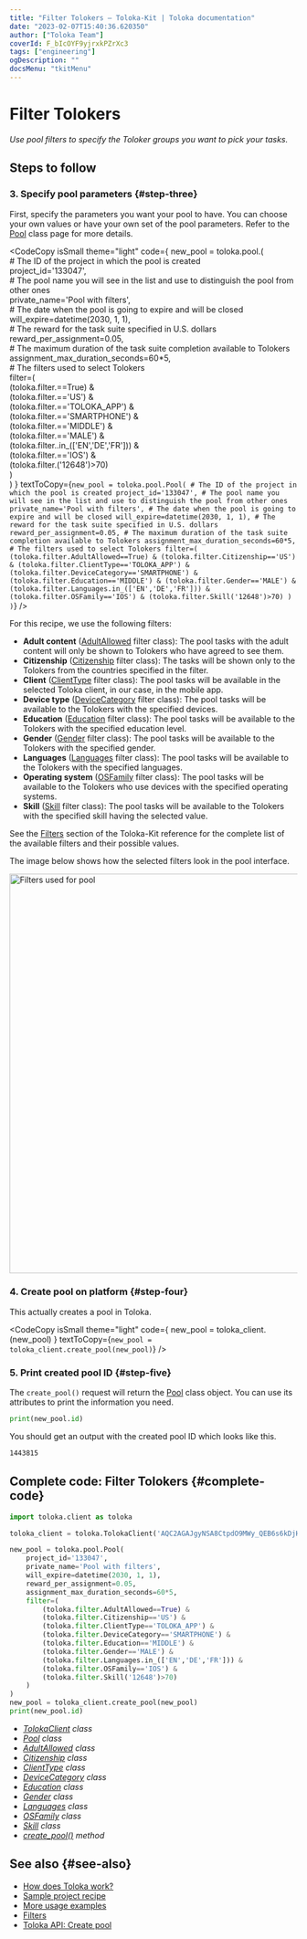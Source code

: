 ```yaml
---
title: "Filter Tolokers — Toloka-Kit | Toloka documentation"
date: "2023-02-07T15:40:36.620350"
author: ["Toloka Team"]
coverId: F_bIcOYF9yjrxkPZrXc3
tags: ["engineering"]
ogDescription: ""
docsMenu: "tkitMenu"
---
```



# Filter Tolokers

_Use pool filters to specify the Toloker groups you want to pick your tasks._

## Steps to follow

<Import/>

<Instantiate/>

### 3. Specify pool parameters {#step-three}

First, specify the parameters you want your pool to have. You can choose your own values or have your own set of the pool parameters. Refer to the [Pool](/docs/toloka-kit/reference/toloka.client.pool.Pool) class page for more details.

<CodeCopy
  isSmall
  theme="light"
  code={
    <HighlightChildren language="python">
      new_pool = toloka.pool.<Term term="Pool"><Pool/></Term>(
      <br/>    # The ID of the project in which the pool is created
      <br/>    project_id='133047',
      <br/>    # The pool name you will see in the list and use to distinguish the pool from other ones
      <br/>    private_name='Pool with filters',
      <br/>    # The date when the pool is going to expire and will be closed
      <br/>    will_expire=datetime(2030, 1, 1),
      <br/>    # The reward for the task suite specified in U.S. dollars
      <br/>    reward_per_assignment=0.05,
      <br/>    # The maximum duration of the task suite completion available to Tolokers
      <br/>    assignment_max_duration_seconds=60*5,
      <br/>    # The filters used to select Tolokers
      <br/>    filter=(
      <br/>        (toloka.filter.<Term term="AdultAllowed"><AdultAllowed/></Term>==True) &
      <br/>        (toloka.filter.<Term term="Citizenship"><Citizenship/></Term>=='US') &
      <br/>        (toloka.filter.<Term term="ClientType"><ClientType/></Term>=='TOLOKA_APP') &
      <br/>        (toloka.filter.<Term term="DeviceCategory"><DeviceCategory/></Term>=='SMARTPHONE') &
      <br/>        (toloka.filter.<Term term="Education"><Education/></Term>=='MIDDLE') &
      <br/>        (toloka.filter.<Term term="Gender"><Gender/></Term>=='MALE') &
      <br/>        (toloka.filter.<Term term="Languages"><Languages/></Term>.in_(['EN','DE','FR'])) &
      <br/>        (toloka.filter.<Term term="OSFamily"><OSFamily/></Term>=='IOS') &
      <br/>        (toloka.filter.<Term term="Skill"><Skill/></Term>('12648')>70)
      <br/>    )
      <br/>)
    </HighlightChildren>
  }
  textToCopy={`new_pool = toloka.pool.Pool(
    # The ID of the project in which the pool is created
    project_id='133047',
    # The pool name you will see in the list and use to distinguish the pool from other ones
    private_name='Pool with filters',
    # The date when the pool is going to expire and will be closed
    will_expire=datetime(2030, 1, 1),
    # The reward for the task suite specified in U.S. dollars
    reward_per_assignment=0.05,
    # The maximum duration of the task suite completion available to Tolokers
    assignment_max_duration_seconds=60*5,
    # The filters used to select Tolokers
    filter=(
        (toloka.filter.AdultAllowed==True) &
        (toloka.filter.Citizenship=='US') &
        (toloka.filter.ClientType=='TOLOKA_APP') &
        (toloka.filter.DeviceCategory=='SMARTPHONE') &
        (toloka.filter.Education=='MIDDLE') &
        (toloka.filter.Gender=='MALE') &
        (toloka.filter.Languages.in_(['EN','DE','FR'])) &
        (toloka.filter.OSFamily=='IOS') &
        (toloka.filter.Skill('12648')>70)
    )
)`}
/>

<Cut title="Filters used for pool">

For this recipe, we use the following filters:

- **Adult content** ([AdultAllowed](/docs/toloka-kit/reference/toloka.client.filter.AdultAllowed) filter class): The pool tasks with the adult content will only be shown to Tolokers who have agreed to see them.
- **Citizenship** ([Citizenship](/docs/toloka-kit/reference/toloka.client.filter.Citizenship) filter class): The tasks will be shown only to the Tolokers from the countries specified in the filter.
- **Client** ([ClientType](/docs/toloka-kit/reference/toloka.client.filter.ClientType) filter class): The pool tasks will be available in the selected Toloka client, in our case, in the mobile app.
- **Device type** ([DeviceCategory](/docs/toloka-kit/reference/toloka.client.filter.DeviceCategory) filter class): The pool tasks will be available to the Tolokers with the specified devices.
- **Education** ([Education](/docs/toloka-kit/reference/toloka.client.filter.Education) filter class): The pool tasks will be available to the Tolokers with the specified education level.
- **Gender** ([Gender](/docs/toloka-kit/reference/toloka.client.filter.Gender) filter class): The pool tasks will be available to the Tolokers with the specified gender.
- **Languages** ([Languages](/docs/toloka-kit/reference/toloka.client.filter.Languages) filter class): The pool tasks will be available to the Tolokers with the specified languages.
- **Operating system** ([OSFamily](/docs/toloka-kit/reference/toloka.client.filter.OSFamily) filter class): The pool tasks will be available to the Tolokers who use devices with the specified operating systems.
- **Skill** ([Skill](/docs/toloka-kit/reference/toloka.client.filter.Skill) filter class): The pool tasks will be available to the Tolokers with the specified skill having the selected value.

<Note mode="tip" title="Tip">

See the [Filters](/docs/toloka-kit/reference/toloka.client.filter.AdultAllowed) section of the Toloka-Kit reference for the complete list of the available filters and their possible values.

</Note>

</Cut>

<Cut title="Selected filters in the Toloka interface">

The image below shows how the selected filters look in the pool interface.

<Image width="700px" withBackground imageId="1675425503583" alt="Filters used for pool" />

</Cut>

### 4. Create pool on platform {#step-four}

This actually creates a pool in Toloka.

<CodeCopy
  isSmall
  theme="light"
  code={
    <HighlightChildren language="python">
      new_pool = toloka_client.<Term term="create_pool"><CreatePool/></Term>(new_pool)
    </HighlightChildren>
  }
  textToCopy={`new_pool = toloka_client.create_pool(new_pool)`}
/>

### 5. Print created pool ID {#step-five}

The `create_pool()` request will return the [Pool](/docs/toloka-kit/reference/toloka.client.pool.Pool) class object. You can use its attributes to print the information you need.

```python
print(new_pool.id)
```

You should get an output with the created pool ID which looks like this.

```bash
1443815
```

## Complete code: Filter Tolokers {#complete-code}

```python
import toloka.client as toloka

toloka_client = toloka.TolokaClient('AQC2AGAJgyNSA8CtpdO9MWy_QEB6s6kDjHUoElE', 'PRODUCTION')

new_pool = toloka.pool.Pool(
    project_id='133047',
    private_name='Pool with filters',
    will_expire=datetime(2030, 1, 1),
    reward_per_assignment=0.05,
    assignment_max_duration_seconds=60*5,
    filter=(
        (toloka.filter.AdultAllowed==True) &
        (toloka.filter.Citizenship=='US') &
        (toloka.filter.ClientType=='TOLOKA_APP') &
        (toloka.filter.DeviceCategory=='SMARTPHONE') &
        (toloka.filter.Education=='MIDDLE') &
        (toloka.filter.Gender=='MALE') &
        (toloka.filter.Languages.in_(['EN','DE','FR'])) &
        (toloka.filter.OSFamily=='IOS') &
        (toloka.filter.Skill('12648')>70)
    )
)
new_pool = toloka_client.create_pool(new_pool)
print(new_pool.id)
```

<Note mode="tip" title="List of classes and methods used in this recipe">

- _[TolokaClient](/docs/toloka-kit/reference/toloka.client.TolokaClient) class_
- _[Pool](/docs/toloka-kit/reference/toloka.client.pool.Pool) class_
- _[AdultAllowed](/docs/toloka-kit/reference/toloka.client.filter.AdultAllowed) class_
- _[Citizenship](/docs/toloka-kit/reference/toloka.client.filter.Citizenship) class_
- _[ClientType](/docs/toloka-kit/reference/toloka.client.filter.ClientType) class_
- _[DeviceCategory](/docs/toloka-kit/reference/toloka.client.filter.DeviceCategory) class_
- _[Education](/docs/toloka-kit/reference/toloka.client.filter.Education) class_
- _[Gender](/docs/toloka-kit/reference/toloka.client.filter.Gender) class_
- _[Languages](/docs/toloka-kit/reference/toloka.client.filter.Languages) class_
- _[OSFamily](/docs/toloka-kit/reference/toloka.client.filter.OSFamily) class_
- _[Skill](/docs/toloka-kit/reference/toloka.client.filter.Skill) class_
- _[create_pool()](/docs/toloka-kit/reference/toloka.client.TolokaClient.create_pool) method_

</Note>

## See also {#see-also}

- [How does Toloka work?](/docs/guide/overview)
- [Sample project recipe](/docs/toloka-kit/recipes/learn-basics)
- [More usage examples](/docs/toloka-kit/recipes/use-cases)
- [Filters](/docs/guide/filters)
- [Toloka API: Create pool](https://toloka.ai/docs/api/api-reference/#post-/pools)
